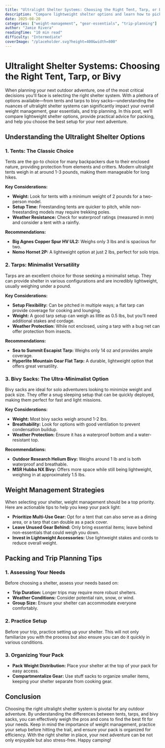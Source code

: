 ```yaml
---
title: "Ultralight Shelter Systems: Choosing the Right Tent, Tarp, or Bivy"
description: "Compare lightweight shelter options and learn how to pick the best setup for your next adventure."
date: 2025-08-20
categories: ["weight-management", "gear-essentials", "trip-planning"]
author: "Jamie Rivera"
readingTime: "10 min read"
difficulty: "Intermediate"
coverImage: "/placeholder.svg?height=400&width=800"
---
```


# Ultralight Shelter Systems: Choosing the Right Tent, Tarp, or Bivy

When planning your next outdoor adventure, one of the most critical decisions you'll face is selecting the right shelter system. With a plethora of options available—from tents and tarps to bivy sacks—understanding the nuances of ultralight shelter systems can significantly impact your overall weight management, gear essentials, and trip planning. In this post, we’ll compare lightweight shelter options, provide practical advice for packing, and help you choose the best setup for your next adventure.

## Understanding the Ultralight Shelter Options

### 1. Tents: The Classic Choice

Tents are the go-to choice for many backpackers due to their enclosed nature, providing protection from elements and critters. Modern ultralight tents weigh in at around 1-3 pounds, making them manageable for long hikes. 

**Key Considerations:**
- **Weight:** Look for tents with a minimum weight of 2 pounds for a two-person model.
- **Setup Time:** Freestanding tents are quicker to pitch, while non-freestanding models may require trekking poles.
- **Weather Resistance:** Check for waterproof ratings (measured in mm) and consider a tent with a rainfly.

**Recommendations:**
- **Big Agnes Copper Spur HV UL2:** Weighs only 3 lbs and is spacious for two.
- **Nemo Hornet 2P:** A lightweight option at just 2 lbs, perfect for solo trips.

### 2. Tarps: Minimalist Versatility

Tarps are an excellent choice for those seeking a minimalist setup. They can provide shelter in various configurations and are incredibly lightweight, usually weighing under a pound.

**Key Considerations:**
- **Setup Flexibility:** Can be pitched in multiple ways; a flat tarp can provide coverage for cooking and lounging.
- **Weight:** A good tarp setup can weigh as little as 0.5 lbs, but you’ll need additional stakes and cordage.
- **Weather Protection:** While not enclosed, using a tarp with a bug net can offer protection from insects.

**Recommendations:**
- **Sea to Summit Escapist Tarp:** Weighs only 14 oz and provides ample coverage.
- **Hyperlite Mountain Gear Flat Tarp:** A durable, lightweight option that offers great versatility.

### 3. Bivy Sacks: The Ultra-Minimalist Option

Bivy sacks are ideal for solo adventurers looking to minimize weight and pack size. They offer a snug sleeping setup that can be quickly deployed, making them perfect for fast and light missions.

**Key Considerations:**
- **Weight:** Most bivy sacks weigh around 1-2 lbs.
- **Breathability:** Look for options with good ventilation to prevent condensation buildup.
- **Weather Protection:** Ensure it has a waterproof bottom and a water-resistant top.

**Recommendations:**
- **Outdoor Research Helium Bivy:** Weighs around 1 lb and is both waterproof and breathable.
- **MSR Hubba NX Bivy:** Offers more space while still being lightweight, weighing in at approximately 1.5 lbs.

## Weight Management Strategies

When selecting your shelter, weight management should be a top priority. Here are actionable tips to help you keep your pack light:

- **Prioritize Multi-Use Gear:** Opt for a tent that can also serve as a dining area, or a tarp that can double as a pack cover.
- **Leave Unused Gear Behind:** Only bring essential items; leave behind non-essentials that could weigh you down.
- **Invest in Lightweight Accessories:** Use lightweight stakes and cords to reduce overall weight.

## Packing and Trip Planning Tips

### 1. Assessing Your Needs

Before choosing a shelter, assess your needs based on:
- **Trip Duration:** Longer trips may require more robust shelters.
- **Weather Conditions:** Consider potential rain, snow, or wind.
- **Group Size:** Ensure your shelter can accommodate everyone comfortably.

### 2. Practice Setup

Before your trip, practice setting up your shelter. This will not only familiarize you with the process but also ensure you can do it quickly in various conditions.

### 3. Organizing Your Pack

- **Pack Weight Distribution:** Place your shelter at the top of your pack for easy access.
- **Compartmentalize Gear:** Use stuff sacks to organize smaller items, keeping your shelter separate from cooking gear.

## Conclusion

Choosing the right ultralight shelter system is pivotal for any outdoor adventure. By understanding the differences between tents, tarps, and bivy sacks, you can effectively weigh the pros and cons to find the best fit for your needs. Keep in mind the importance of weight management, practice your setup before hitting the trail, and ensure your pack is organized for efficiency. With the right shelter in place, your next adventure can be not only enjoyable but also stress-free. Happy camping!